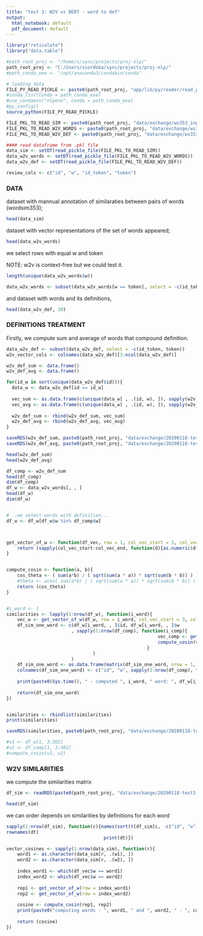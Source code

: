 ---
title: "test 3: W2V vs BERT - word to def"
output:
  html_notebook: default
  pdf_document: default
---


```{r, echo = FALSE}
library("reticulate")
library("data.table")

#path_root_proj <- "/home/s/sync/projects/proj-nlp/"
path_root_proj <- "C:/Users/scordoba/sync/projects/proj-nlp/"
#path_conda_exe <- "/opt/anaconda3/condabin/conda" 

# loading data
FILE_PY_READ_PICKLE <- paste0(path_root_proj, "app/lib/py/reader/read_pickle.py")
#conda_list(conda = path_conda_exe)
#use_condaenv("nlpenv", conda = path_conda_exe)
#py_config()
source_python(FILE_PY_READ_PICKLE)

FILE_PKL_TO_READ_SIM <- paste0(path_root_proj, "data/exchange/ws353_input_sim")
FILE_PKL_TO_READ_W2V_WORDS <- paste0(path_root_proj, "data/exchange/ws353_w2v_words_context")
FILE_PKL_TO_READ_W2V_DEF <- paste0(path_root_proj, "data/exchange/ws353_w2v_def_cambridge")

#### read dataframe from .pkl file
data_sim <- setDT(read_pickle_file(FILE_PKL_TO_READ_SIM))
data_w2v_words <- setDT(read_pickle_file(FILE_PKL_TO_READ_W2V_WORDS))
data_w2v_def <- setDT(read_pickle_file(FILE_PKL_TO_READ_W2V_DEF))

review_cols <- c("id", "w", "id_token", "token")

```

### DATA

dataset with mannual annotation of similaraties between pairs of words (wordsim353);


```{r}
head(data_sim)
```


dataset with vector representations of the set of words appeared;

```{r}
head(data_w2v_words)
```

we select rows with equal w and token 

NOTE: w2v is context-free but we could test it.


```{r echo=FALSE}
length(unique(data_w2v_words$w))

data_w2v_words <- subset(data_w2v_words[w == token], select = -c(id_token, token))
```

and dataset with words and its definitions,

```{r echo = FALSE}
head(data_w2v_def, 10)
```


### DEFINITIONS TREATMENT

Firstly, we compute sum and average of words that compound definition.

```{r echo = FALSE}
data_w2v_def <- subset(data_w2v_def, select = -c(id_token, token))
w2v_vector_cols <- colnames(data_w2v_def)[3:ncol(data_w2v_def)]

w2v_def_sum <- data.frame()
w2v_def_avg <- data.frame()

for(id_w in sort(unique(data_w2v_def$id))){
  data_w <- data_w2v_def[id == id_w]
  
  vec_sum <- as.data.frame(c(unique(data_w[ , .(id, w), ]), sapply(w2v_vector_cols, function(c){sum(data_w[[c]])})))
  vec_avg <- as.data.frame(c(unique(data_w[ , .(id, w), ]), sapply(w2v_vector_cols, function(c){mean(data_w[[c]])})))
  
  w2v_def_sum <- rbind(w2v_def_sum, vec_sum)
  w2v_def_avg <- rbind(w2v_def_avg, vec_avg)
}

saveRDS(w2v_def_sum, paste0(path_root_proj, "data/exchange/20200118-test3-wToDef/w2v_def_sum.rds"))
saveRDS(w2v_def_avg, paste0(path_root_proj, "data/exchange/20200118-test3-wToDef/w2v_def_avg.rds"))

head(w2v_def_sum)
head(w2v_def_avg)
```


```{r echo = FALSE}
df_comp <- w2v_def_sum
head(df_comp)
dim(df_comp)
df_w <- data_w2v_words[, , ]
head(df_w)
dim(df_w)


# ..we select words with definition...
df_w <- df_w[df_w$w %in% df_comp$w] 



get_vector_of_w <- function(df_vec, row = 1, col_vec_start = 3, col_vec_end = 302){
    return (sapply(col_vec_start:col_vec_end, function(d){as.numeric(df_vec[row, c(colnames(df_vec)[d]), with = FALSE])}))
}


compute_cosin <- function(a, b){
    cos_theta <- ( sum(a*b) / ( sqrt(sum(a * a)) * sqrt(sum(b * b)) ) )
    #theta <- acos( sum(a*b) / ( sqrt(sum(a * a)) * sqrt(sum(b * b)) ) )
    return (cos_theta)
}


#i_word <- 1 
similarities <- lapply(1:nrow(df_w), function(i_word){
    vec_w <- get_vector_of_w(df_w, row = i_word, col_vec_start = 3, col_vec_end = 302)
    df_sim_one_word <- c(df_w[i_word, , ]$id, df_w[i_word, , ]$w
                        , sapply(1:nrow(df_comp), function(i_comp){
                                                        vec_comp <- get_vector_of_w(df_comp, row = i_comp, col_vec_start = 3, col_vec_end = 302)
                                                        compute_cosin(vec_w, vec_comp)
                                                    }
                                ) 
                        )
    df_sim_one_word <- as.data.frame(matrix(df_sim_one_word, nrow = 1, ncol = length(df_sim_one_word)))
    colnames(df_sim_one_word) <- c("id", "w", sapply(1:nrow(df_comp), function(i_comp){paste0("def_", df_comp[i_comp, , ]$w)}))
    
    print(paste0(Sys.time(), " - computed ", i_word, " word: ", df_w[i_word, , ]$w))
    
    return(df_sim_one_word)
})


similarities <- rbindlist(similarities)
print(similarities)

saveRDS(similarities, paste0(path_root_proj, "data/exchange/20200118-test3-wToDef/ws353_w2v_similarities_w_to_def_cambridge.rds"))

#v1 <- df_w[1, 3:302] 
#v2 <- df_comp[1, 3:302]
#compute_cosin(v1, v2)
```


### W2V SIMILARITIES

we compute the similarities matrix

```{r echo = FALSE}
df_sim <- readRDS(paste0(path_root_proj, "data/exchange/20200118-test3-wToDef/ws353_w2v_similarities_w_to_def_cambridge.rds"))

head(df_sim)

```

we can order depends on similarities by definitions for each word

```{r}
sapply(1:nrow(df_sim), function(c){names(sort(t(df_sim[c, -c("id", "w"), with = FALSE])[ , 1], decreasing = TRUE))
rownames(dt)
                                    print(dt)})
```



```{r}


vector_cosines <- sapply(1:nrow(data_sim), function(r){
    word1 <- as.character(data_sim[r, .(w1), ])
    word2 <- as.character(data_sim[r, .(w2), ])
    
    index_word1 <- which(df_vec$w == word1)
    index_word2 <- which(df_vec$w == word2)
    
    rep1 <- get_vector_of_w(row = index_word1)
    rep2 <- get_vector_of_w(row = index_word2)
    
    cosine <- compute_cosin(rep1, rep2)
    print(paste0("computing words - ", word1, " and ", word2, " - ", cosine))
    
    return (cosine)
})

```



